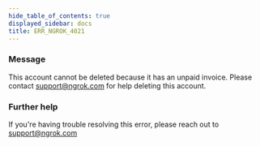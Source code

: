 ```yaml
---
hide_table_of_contents: true
displayed_sidebar: docs
title: ERR_NGROK_4021
---
```


### Message

This account cannot be deleted because it has an unpaid invoice. Please contact support@ngrok.com for help deleting this account.

### Further help

If you're having trouble resolving this error, please reach out to [support@ngrok.com](mailto:support@ngrok.com?subject=Help%20with%20ERR_NGROK_4021)
